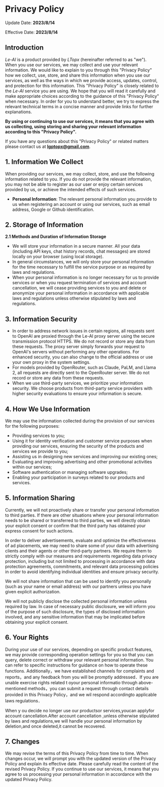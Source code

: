 # Privacy Policy

Update Date: **2023/8/14**

Effective Date: **2023/8/14**

## Introduction

_Le-AI_ is a product provided by _LTopx_ (hereinafter referred to as "we"). When you use our services, we may collect and use your relevant information. We would like to explain to you through this "Privacy Policy" how we collect, use, store, and share this information when you use our services, as well as the ways in which we provide access, updates, control, and protection for this information. This "Privacy Policy" is closely related to the _Le-AI_ service you are using. We hope that you will read it carefully and make appropriate choices according to the guidance of this "Privacy Policy" when necessary. In order for you to understand better, we try to express the relevant technical terms in a concise manner and provide links for further explanations.

**By using or continuing to use our services, it means that you agree with us collecting, using storing and sharing your relevant information according to this "Privacy Policy".**

If you have any questions about this "Privacy Policy" or related matters please contact us at **lgptopx@gmail.com**.

## 1. Information We Collect

When providing our services, we may collect, store, and use the following information related to you. If you do not provide the relevant information, you may not be able to register as our user or enjoy certain services provided by us, or achieve the intended effects of such services.

- **Personal Information**: The relevant personal information you provide to us when registering an account or using our services, such as email address, Google or Github identification.

## 2. Storage of Information

**2.1 Methods and Duration of Information Storage**

- We will store your information in a secure manner. All your data (including API keys, chat history records, chat messages) are stored locally on your browser (using local storage).
- In general circumstances, we will only store your personal information for the time necessary to fulfill the service purpose or as required by laws and regulations.
- When your personal information is no longer necessary for us to provide services or when you request termination of services and account cancellation, we will cease providing services to you and delete or anonymize your personal information in accordance with applicable laws and regulations unless otherwise stipulated by laws and regulations.

## 3. Information Security

- In order to address network issues in certain regions, all requests sent to OpenAI are proxied through the Le-AI proxy server using the secure transmission protocol HTTPS. We do not record or store any data from these requests. The proxy server simply forwards your request to OpenAI's servers without performing any other operations. For enhanced security, you can also change to the official address or use your own proxy in the system settings.
- For models provided by OpenRouter, such as Claude, PaLM, and Llama 2, all requests are directly sent to the OpenRouter server. We do not record or store any data from these requests.
- When we use third-party services, we prioritize your information security. We choose products from third-party service providers with higher security evaluations to ensure your information is secure.

## 4. How We Use Information

We may use the information collected during the provision of our services for the following purposes:

- Providing services to you;
- Using it for identity verification and customer service purposes when providing our services, ensuring the security of the products and services we provide to you;
- Assisting us in designing new services and improving our existing ones;
- Evaluating and improving advertising and other promotional activities within our services;
- Software authentication or managing software upgrades;
- Enabling your participation in surveys related to our products and services.

## 5. Information Sharing

Currently, we will not proactively share or transfer your personal information to third parties. If there are other situations where your personal information needs to be shared or transferred to third parties, we will directly obtain your explicit consent or confirm that the third party has obtained your express consent for such actions.

In order to deliver advertisements, evaluate and optimize the effectiveness of ad placements, we may need to share some of your data with advertising clients and their agents or other third-party partners. We require them to strictly comply with our measures and requirements regarding data privacy protection, including but not limited to processing in accordance with data protection agreements, commitments, and relevant data processing policies in order to avoid identifying individual identities and ensure privacy security.

We will not share information that can be used to identify you personally (such as your name or email address) with our partners unless you have given explicit authorization.

We will not publicly disclose the collected personal information unless required by law. In case of necessary public disclosure, we will inform you of the purpose of such disclosure, the types of disclosed information involved, and any sensitive information that may be implicated before obtaining your explicit consent.

## 6. Your Rights

During your use of our services, depending on specific product features, we may provide corresponding operation settings for you so that you can query, delete correct or withdraw your relevant personal information. You can refer to specific instructions for guidance on how to operate these functions. Additionally，we have established channels for complaints and reports，and any feedback from you will be promptly addressed．If you are unable exercise rights related t oyour personal informatio through above-mentioned methods，you can submit a request through contact details provided in this Privacy Policy，and we wil respond accordingto applicable laws regulations．

When y ou decide no longer use our productsor services,youcan applyfor account cancellation.After account cancellation ,unless otherwise stipulated by laws and regulations,we will handle your personal information by deletion,and once deleted,it cannot be recovered.

## 7. Changes

We may revise the terms of this Privacy Policy from time to time. When changes occur, we will prompt you with the updated version of the Privacy Policy and explain its effective date. Please carefully read the content of the revised Privacy Policy. If you continue to use our services, it means that you agree to us processing your personal information in accordance with the updated Privacy Policy.
